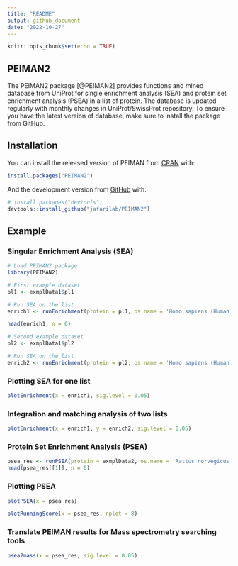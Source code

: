 ```yaml
---
title: "README"
output: github_document
date: "2022-10-27"
---
```


```r
knitr::opts_chunk$set(echo = TRUE)
```

## PEIMAN2

The PEIMAN2 package \[@PEIMAN2\] provides functions and mined database from UniProt for single enrichment analysis (SEA) and protein set enrichment analysis (PSEA) in a list of protein. The database is updated regularly with monthly changes in UniProt/SwissProt repository. To ensure you have the latest version of database, make sure to install the package from GitHub. 


## Installation

You can install the released version of PEIMAN from [CRAN](https://CRAN.R-project.org) with:

```r
install.packages("PEIMAN2")
```


And the development version from [GitHub](https://github.com/) with:

```r
# install.packages("devtools")
devtools::install_github("jafarilab/PEIMAN2")
```


## Example

### Singular Enrichment Analysis (SEA)

```r
# Load PEIMAN2 package
library(PEIMAN2)

# First example dataset
pl1 <- exmplData1$pl1

# Run SEA on the list
enrich1 <- runEnrichment(protein = pl1, os.name = 'Homo sapiens (Human)')

head(enrich1, n = 6)
```


```r
# Second example dataset
pl2 <- exmplData1$pl2

# Run SEA on the list
enrich2 <- runEnrichment(protein = pl2, os.name = 'Homo sapiens (Human)')
```


### Plotting SEA for one list

```r
plotEnrichment(x = enrich1, sig.level = 0.05)
```


### Integration and matching analysis of two lists

```r
plotEnrichment(x = enrich1, y = enrich2, sig.level = 0.05)
```


### Protein Set Enrichment Analysis (PSEA)

```r
psea_res <- runPSEA(protein = exmplData2, os.name = 'Rattus norvegicus (Rat)', nperm = 100)
head(psea_res[[1]], n = 6)
```

### Plotting PSEA

```r
plotPSEA(x = psea_res)
```


```r
plotRunningScore(x = psea_res, nplot = 8) 
```


### Translate PEIMAN results for Mass spectrometry searching tools

```r
psea2mass(x = psea_res, sig.level = 0.05)
```



